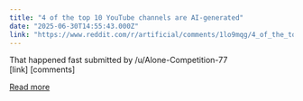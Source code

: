 ```yaml
---
title: "4 of the top 10 YouTube channels are AI-generated"
date: "2025-06-30T14:55:43.000Z"
link: "https://www.reddit.com/r/artificial/comments/1lo9mqg/4_of_the_top_10_youtube_channels_are_aigenerated/"
---
```


That happened fast
    submitted by    /u/Alone-Competition-77  
 [link]   [comments]

[Read more](https://www.reddit.com/r/artificial/comments/1lo9mqg/4_of_the_top_10_youtube_channels_are_aigenerated/)
